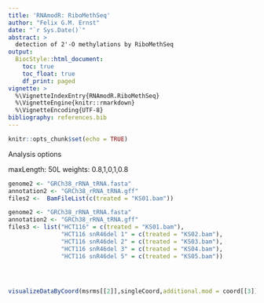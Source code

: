 ```yaml
---
title: 'RNAmodR: RiboMethSeq'
author: "Felix G.M. Ernst"
date: "`r Sys.Date()`"
abstract: >
  detection of 2'-O methylations by RiboMethSeq
output:
  BiocStyle::html_document:
    toc: true
    toc_float: true
    df_print: paged
vignette: >
  %\VignetteIndexEntry{RNAmodR.RiboMethSeq}
  %\VignetteEngine{knitr::rmarkdown}
  %\VignetteEncoding{UTF-8}
bibliography: references.bib
---
```


```r
knitr::opts_chunk$set(echo = TRUE)
```

Analysis options

maxLength: 50L
weights: 0.8,1,0,1,0.8

```r

genome2 <- "GRCh38_rRNA_tRNA.fasta"
annotation2 <- "GRCh38_rRNA_tRNA.gff"
files2 <-  BamFileList(c(treated = "KS01.bam"))

```

```r

genome2 <- "GRCh38_rRNA_tRNA.fasta"
annotation2 <- "GRCh38_rRNA_tRNA.gff"
files3 <- list("HCT116" = c(treated = "KS01.bam"),
               "HCT116 snR46del 1" = c(treated = "KS02.bam"),
               "HCT116 snR46del 2" = c(treated = "KS03.bam"),
               "HCT116 snR46del 3" = c(treated = "KS04.bam"),
               "HCT116 snR46del 5" = c(treated = "KS05.bam"))




visualizeDataByCoord(msrms[[2]],singleCoord,additional.mod = coord[[3]], modified.seq = TRUE)

```